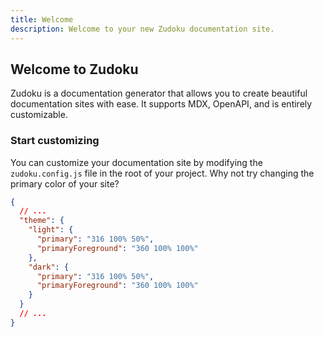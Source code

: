 ```yaml
---
title: Welcome
description: Welcome to your new Zudoku documentation site.
---
```


## Welcome to Zudoku

Zudoku is a documentation generator that allows you to create beautiful
documentation sites with ease. It supports MDX, OpenAPI, and is entirely
customizable.

### Start customizing

You can customize your documentation site by modifying the `zudoku.config.js`
file in the root of your project. Why not try changing the primary color of your
site?

```json
{
  // ...
  "theme": {
    "light": {
      "primary": "316 100% 50%",
      "primaryForeground": "360 100% 100%"
    },
    "dark": {
      "primary": "316 100% 50%",
      "primaryForeground": "360 100% 100%"
    }
  }
  // ...
}
```

